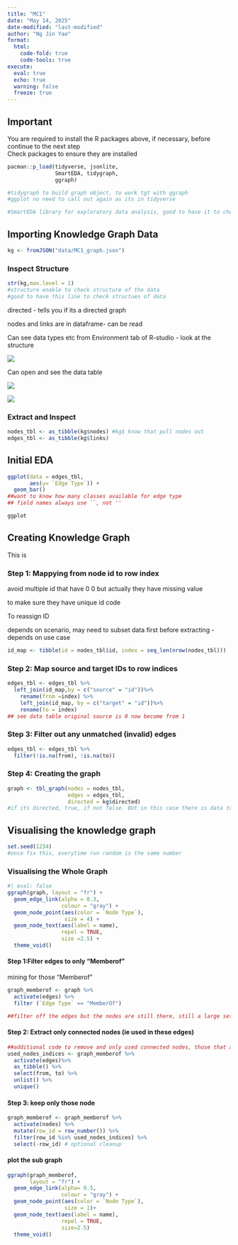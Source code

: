 ```yaml
---
title: "MC1"
date: "May 14, 2025"
date-modified: "last-modified"
author: "Ng Jin Yao"
format: 
  html:
    code-fold: true
    code-tools: true
execute: 
  eval: true
  echo: true
  warning: false
  freeze: true
---
```


::: callout-important
## Important

You are required to install the R packages above, if necessary, before continue to the next step\
Check packages to ensure they are installed
:::

```r
pacman::p_load(tidyverse, jsonlite, 
               SmartEDA, tidygraph, 
               ggraph)

#tidygraph to build graph object, to work tgt with ggraph
#ggplot no need to call out again as its in tidyverse

#SmartEDA library for exploratory data analysis, good to have it to check data


```

## Importing Knowledge Graph Data

```r
kg <- fromJSON("data/MC1_graph.json")
```

### Inspect Structure

```r
str(kg,max.level = 1)
#structure enable to check structure of the data
#good to have this line to check structues of data
```

::: callout-note
directed - tells you if its a directed graph

nodes and links are in dataframe- can be read

Can see data types etc from Environment tab of R-studio - look at the structure

![](images/clipboard-2889161820.png)

Can open and see the data table

![](images/clipboard-2172143603.png)

![](images/clipboard-3982246560.png)
:::

### Extract and Inspect

```r
nodes_tbl <- as_tibble(kg$nodes) #kg$ know that pull nodes out
edges_tbl <- as_tibble(kg$links)

```

## Initial EDA

```r
ggplot(data = edges_tbl,
       aes(y= `Edge Type`)) +
  geom_bar()
##want to know how many classes available for edge type
## field names always use ``, not ''
```

```r
ggplot 
```

## Creating Knowledge Graph

This is

### Step 1: Mappying from node id to row index

avoid multiple id that have 0 0 but actually they have missing value

to make sure they have unique id code

To reassign ID

depends on scenario, may need to subset data first before extracting - depends on use case

```r
id_map <- tibble(id = nodes_tbl$id, index = seq_len(nrow(nodes_tbl)))
```

### Step 2: Map source and target IDs to row indices

```r
edges_tbl <- edges_tbl %>%
  left_join(id_map,by = c("source" = "id"))%>%
    rename(from =index) %>%
    left_join(id_map, by = c("target" = "id"))%>%
    rename(to = index)
## see data table original source is 0 now become from 1
```

### Step 3: Filter out any unmatched (invalid) edges

```r
edges_tbl <- edges_tbl %>%
  filter(!is.na(from), !is.na(to))
```

### Step 4: Creating the graph

```r
graph <- tbl_graph(nodes = nodes_tbl,
                   edges = edges_tbl,
                   directed = kg$directed)
#if its directed, true, if not false. BUt in this case there is data to show its directed = true so can reference the data from the data
```

## Visualising the knowledge graph

```r
set.seed(1234)
#once fix this, everytime run random is the same number
```

### Visualising the Whole Graph

```r
#| eval: false
ggraph(graph, layout = "fr") +
  geom_edge_link(alpha = 0.3,
                 colour = "gray") +
  geom_node_point(aes(color = `Node Type`),
                  size = 4) +
  geom_node_text(aes(label = name),
                 repel = TRUE,
                 size =2.5) +
  theme_void()

```

#### Step 1:Filter edges to only "Memberof"

mining for those "Memberof"

```r
graph_memberof <- graph %>%
  activate(edges) %>%
  filter (`Edge Type` == "MemberOf")

##filter off the edges but the nodes are still there, still a large set of data 17412 as the source
```

#### Step 2: Extract only connected nodes (ie used in these edges)

```r
##additional code to remove and only used connected nodes, those that are useful
used_nodes_indices <- graph_memberof %>%
  activate(edges)%>%
  as_tibble() %>%
  select(from, to) %>%
  unlist() %>%
  unique()
```

#### Step 3: keep only those node

```r
graph_memberof <- graph_memberof %>%
  activate(nodes) %>%
  mutate(row_id = row_number()) %>%
  filter(row_id %in% used_nodes_indices) %>%
  select(-row_id) # optional cleanup
```

#### plot the sub graph

```r
ggraph(graph_memberof,
       layout = "fr") +
  geom_edge_link(alpha= 0.5,
                 colour = "gray") +
  geom_node_point(aes(color = `Node Type`),
                  size = 1)+
  geom_node_text(aes(label = name),
                 repel = TRUE,
                 size=2.5)
  theme_void()
```
